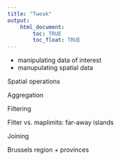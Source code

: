 ```yaml
---
title: "Tweak"
output: 
    html_document:
        toc: TRUE
        toc_float: TRUE
---
```


* manipulating data of interest
* manupulating spatial data

Spatial operations

Aggregation

Filtering

Filter vs. maplimits: far-away islands

Joining

Brussels region + provinces